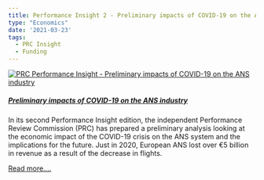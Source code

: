 ```yaml
---
title: Performance Insight 2 - Preliminary impacts of COVID-19 on the ANS industry
type: "Economics"
date: '2021-03-23'
tags:
  - PRC Insight
  - Funding
---
```


<div class="container">
<div class="row align-items-start">

<div class="col-sm-3">
<div class="card border-0"><a href="https://www.eurocontrol.int/publication/new-prc-performance-insight-economic-impact-covid-19-ans-system" target="_blank">
  <img class="card-img-top" src="/images/prc/pi2.png" alt="PRC Performance Insight - Preliminary impacts of COVID-19 on the ANS industry">
  <div class="card-body"><h5 class="card-title">Preliminary impacts of COVID-19 on the ANS industry</h5></a><p class="card-text"></p>
</div></div>
</div>

<div class="col-sm-9">
In its second Performance Insight edition, the independent Performance Review Commission (PRC) has prepared a preliminary analysis looking at the economic impact of the COVID-19 crisis on the ANS system and the implications for the future. Just in 2020, European ANS lost over €5 billion in revenue as a result of the decrease in flights.

<a href="https://www.eurocontrol.int/publication/new-prc-performance-insight-economic-impact-covid-19-ans-system" class="btn btn-secondary" role="button" target="_blank"> Read more....</a>

</div>

</div></div>